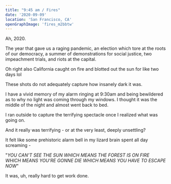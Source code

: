```yaml
---
title: "9:45 am / Fires"
date: '2020-09-09'
location: 'San Francisco, CA'
openGraphImage: 'fires_m2bbtw'
---
```


<InteractiveImage imageId="fires_m2bbtw" />

Ah, 2020.

The year that gave us a raging pandemic, an election which tore at the roots of our democracy, a summer of demonstrations for social justice, two impeachment trials, and riots at the capital. 

Oh right also California caught on fire and blotted out the sun for like two days lol

<InteractiveImage imageId="fires-0_tjijrk" />

These shots do not adequately capture how insanely dark it was.

I have a vivid memory of my alarm ringing at 9:30am and being bewildered as to why no light was coming through my windows. I thought it was the middle of the night and almost went back to bed.

<InteractiveImage imageId="fires-3_dmvsyy" />

I ran outside to capture the terrifying spectacle once I realized what was going on.

<BelowTheFold>
  <InteractiveImage imageId="fires-4_qrl2rj" />

And it really was terrifying - or at the very least, deeply unsettling?

It felt like some prehistoric alarm bell in my lizard brain spent all day screaming -

"*YOU CAN'T SEE THE SUN WHICH MEANS THE FOREST IS ON FIRE WHICH MEANS YOU'RE GONNE DIE WHICH MEANS YOU HAVE TO ESCAPE NOW*"

  <InteractiveImage imageId="fires-5_i8km5q" />

It was, uh, really hard to get work done.

</BelowTheFold>